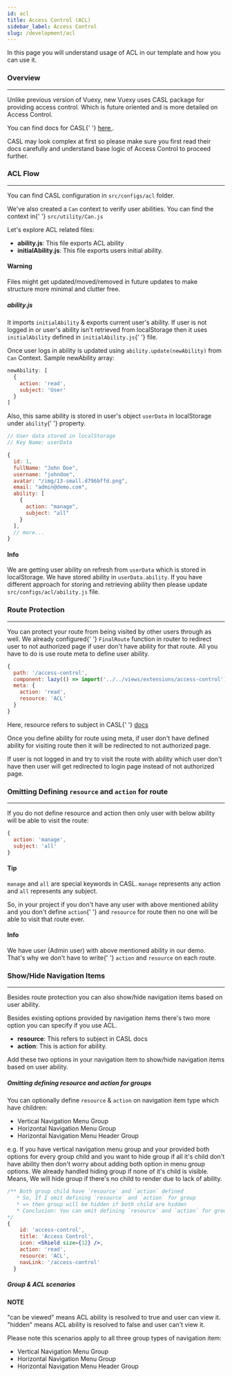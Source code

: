 ---
id: acl
title: Access Control (ACL)
sidebar_label: Access Control
slug: /development/acl
---


<p>In this page you will understand usage of ACL in our template and how you can use it.</p>

### Overview

---

<p>
  Unlike previous version of Vuexy, new Vuexy uses CASL package for providing access control. Which is future oriented
  and is more detailed on Access Control.
</p>

<p>
  You can find docs for CASL{' '}
  <a href='https://casl.js.org/v4/en/guide/intro' target='_blank'>
    here
  </a>
  .
</p>

<p className='mb-5'>
  CASL may look complex at first so please make sure you first read their docs carefully and understand base logic of
  Access Control to proceed further.
</p>

### ACL Flow

---

<p>
  You can find CASL configuration in <code>src/configs/acl</code> folder.
</p>
<p>
  We've also created a <code>Can</code> context to verify user abilities. You can find the context in{' '}
  <code>src/utility/Can.js</code>
</p>
<p>Let's explore ACL related files:</p>

<ul className='pl-3'>
  <li>
    <strong>ability.js</strong>: This file exports ACL ability
  </li>
  <li>
    <strong>initialAbility.js</strong>: This file exports users initial ability.
  </li>
</ul>

<Alert className='my-5' color='warning'>
  <h4 className='alert-heading'>Warning</h4>
  <div className='alert-body'>
    Files might get updated/moved/removed in future updates to make structure more minimal and clutter free.
  </div>
</Alert>

<h5 className='mb-3'>ability.js</h5>
<p>
  It imports <code>initialAbility</code> & exports current user's ability. If user is not logged in or user's ability
  isn't retrieved from localStorage then it uses <code>initialAbility</code> defined in <code>initialAbility.js</code>{' '}
  file.
</p>
<p className='mb-5'>
  Once user logs in ability is updated using <code>ability.update(newAbility)</code> from <code>Can</code> Context.
  Sample newAbility array:
</p>

```js
newAbility: [
  {
    action: 'read',
    subject: 'User'
  }
]
```

<p className='my-4'>
  Also, this same ability is stored in user's object <code>userData</code> in localStorage under <code>ability</code>{' '}
  property.
</p>

```js
// User data stored in localStorage
// Key Name: userData

{
  id: 1,
  fullName: "John Doe",
  username: "johndoe",
  avatar: "/img/13-small.d796bffd.png",
  email: "admin@demo.com",
  ability: [
    {
      action: "manage",
      subject: "all"
    }
  ],
  // more...
}
```

<Alert className='my-5' color='info'>
  <h4 className='alert-heading'>Info</h4>
  <div className='alert-body'>
    We are getting user ability on refresh from <code>userData</code> which is stored in localStorage. We have stored
    ability in <code>userData.ability</code>. If you have different approach for storing and retrieving ability then
    please update <code>src/configs/acl/ability.js</code> file.
  </div>
</Alert>

### Route Protection

---

<p>
  You can protect your route from being visited by other users through as well. We already configured{' '}
  <code>FinalRoute</code>
  function in router to redirect user to not authorized page if user don't have ability for that route. All you have to do
  is use route meta to define user ability.
</p>

```js
{
  path: '/access-control',
  component: lazy(() => import('../../views/extensions/access-control')),
  meta: {
    action: 'read',
    resource: 'ACL'
  }
}
```

<p className='mt-3'>
  Here, resource refers to subject in CASL{' '}
  <a href='https://casl.js.org/v4/en/guide/intro#basics' target='_blank'>
    docs
  </a>
</p>

<p>
  Once you define ability for route using meta, if user don't have defined ability for visiting route then it will be
  redirected to not authorized page.
</p>

<p className='mb-5'>
  If user is not logged in and try to visit the route with ability which user don't have then user will get redirected
  to login page instead of not authorized page.
</p>

### Omitting Defining `resource` and `action` for route

---

<p>If you do not define resource and action then only user with below ability will be able to visit the route:</p>

```js
{
  action: 'manage',
  subject: 'all'
}
```

<Alert className='my-3' color='success'>
  <h4 className='alert-heading'>Tip</h4>
  <div className='alert-body'>
    <code>manage</code> and <code>all</code> are special keywords in CASL. <code>manage</code> represents any action and
    <code>all</code> represents any subject.
  </div>
</Alert>

<p>
  So, in your project if you don't have any user with above mentioned ability and you don't define <code>action</code>{' '}
  and <code>resource</code>
  for route then no one will be able to visit that route ever.
</p>

<Alert className='mb-5' color='info'>
  <h4 className='alert-heading'>Info</h4>
  <div className='alert-body'>
    We have user (Admin user) with above mentioned ability in our demo. That's why we don't have to write{' '}
    <code>action</code> and
    <code>resource</code> on each route.
  </div>
</Alert>

### Show/Hide Navigation Items

---

<p>Besides route protection you can also show/hide navigation items based on user ability.</p>

<p>Besides existing options provided by navigation items there's two more option you can specify if you use ACL.</p>

<ul className='pl-3'>
  <li>
    <strong>resource</strong>: This refers to subject in CASL docs
  </li>
  <li>
    <strong>action</strong>: This is action for ability.
  </li>
</ul>

<p>Add these two options in your navigation item to show/hide navigation items based on user ability.</p>

<h5 className='mb-3'>Omitting defining resource and action for groups</h5>
<p>
  You can optionally define <code>resource</code> & <code>action</code> on navigation item type which have children:
</p>

<ul className='pl-3'>
  <li>Vertical Navigation Menu Group</li>
  <li>Horizontal Navigation Menu Group</li>
  <li>Horizontal Navigation Menu Header Group</li>
</ul>

<p>
  e.g. If you have vertical navigation menu group and your provided both options for every group child and you want to
  hide group if all it's child don't have ability then don't worry about adding both option in menu group options. We
  already handled hiding group if none of it's child is visible. Means, We will hide group if there's no child to render
  due to lack of ability.
</p>

```jsx
/** Both group child have `resource` and `action` defined
   * So, If I omit defining `resource` and `action` for group
   * => then group will be hidden if both child are hidden
   * Conclusion: You can omit defining `resource` and `action` for group if you want this kind of behavior
*/
{
    id: 'access-control',
    title: 'Access Control',
    icon: <Shield size={12} />,
    action: 'read',
    resource: 'ACL',
    navLink: '/access-control'
  }
```

<h5 className='my-3'>Group & ACL scenarios</h5>

<Alert color='info'>
  <h4 className='alert-heading'>NOTE</h4>
  <div className='alert-body'>
    "can be viewed" means ACL ability is resolved to true and user can view it. "hidden" means ACL ability is resolved
    to false and user can't view it.
  </div>
</Alert>

<p>Please note this scenarios apply to all three group types of navigation item:</p>

<ul className='pl-3'>
  <li>Vertical Navigation Menu Group</li>
  <li>Horizontal Navigation Menu Group</li>
  <li>Horizontal Navigation Menu Header Group</li>
</ul>
